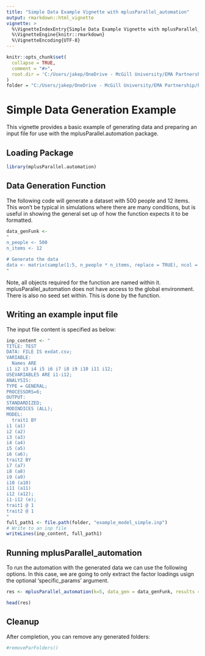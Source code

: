 ```yaml
---
title: "Simple Data Example Vignette with mplusParallel_automation"
output: rmarkdown::html_vignette
vignette: >
  %\VignetteIndexEntry{Simple Data Example Vignette with mplusParallel_automation}
  %\VignetteEngine{knitr::rmarkdown}
  %\VignetteEncoding{UTF-8}
---
```


```r
knitr::opts_chunk$set(
  collapse = TRUE,
  comment = "#>",
  root.dir = 'C:/Users/jakep/OneDrive - McGill University/EMA Partnership/Papers/mplusParallel.automation/vignettes/simpleData_Example'
)
folder = "C:/Users/jakep/OneDrive - McGill University/EMA Partnership/Papers/mplusParallel.automation/vignettes/simpleData_Example"

```

# Simple Data Generation Example

This vignette provides a basic example of generating data and preparing an input file for use with the mplusParallel.automation package.

## Loading Package
```r
library(mplusParallel.automation)
```

## Data Generation Function

The following code will generate a dataset with 500 people and 12 items. This won't be typical in simulations where there are many conditions, but is useful in showing the general set up of how the function expects it to be formatted.

```r

data_genFunk <- 
"
n_people <- 500
n_items <- 12

# Generate the data
data <- matrix(sample(1:5, n_people * n_items, replace = TRUE), ncol = n_items)
"
```

Note, all objects required for the function are named within it. mplusParallel_automation does not have access to the global environment. There is also no seed set within. This is done by the function.

## Writing an example input file
The input file content is specified as below:

```r
inp_content <- "
TITLE: TEST
DATA: FILE IS exdat.csv;
VARIABLE:
  Names ARE
i1 i2 i3 i4 i5 i6 i7 i8 i9 i10 i11 i12;
USEVARIABLES ARE i1-i12;
ANALYSIS:
TYPE = GENERAL;
PROCESSORS=6;
OUTPUT:
STANDARDIZED;
MODINDICES (ALL);
MODEL:
  trait1 BY
i1 (a1)
i2 (a2)
i3 (a3)
i4 (a4)
i5 (a5)
i6 (a6);
trait2 BY
i7 (a7)
i8 (a8)
i9 (a9)
i10 (a10)
i11 (a11)
i12 (a12);
i1-i12 (e);
trait1 @ 1
trait2 @ 1
"
full_path1 <- file.path(folder, "example_model_simple.inp")
# Write to an inp file
writeLines(inp_content, full_path1)
```

## Running mplusParallel_automation
To run the automation with the generated data we can use the following options. In this case, we are going to only extract the factor loadings usign the optional 'specific_params' argument.

```r
res <- mplusParallel_automation(k=5, data_gen = data_genFunk, results = 'parameters', specific_params = c('trait1.by', 'trait2.by'), folder = folder)

head(res)
```

## Cleanup
After completion, you can remove any generated folders:

```r
#removeParFolders()
```
